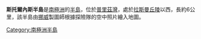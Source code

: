 {{coord|69|26|S|76|5|E|display=title}}

'''斯托爾內斯半島'''是[[南極洲|南極洲]]的[[半島|半島]]，位於[[普里茲灣|普里茲灣]]，處於[[拉斯曼丘陵|拉斯曼丘陵]]以西，長約6公里，該半島由[[挪威|挪威]]製圖師根據探險隊的空中照片繪入地圖。

{{Antarctica-geo-stub}}
[[Category:南極洲半島|Category:南極洲半島]]